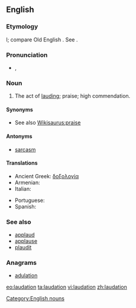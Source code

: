 ==English==

===Etymology===
{{etyl|la}} {{term|laudatio|lang=la}}l; compare Old English {{term|taudation|lang=ang}}. See {{term|laud}}.

===Pronunciation===
* {{IPA|/lɔːˈdeɪ.ʃən/}}, {{X-SAMPA|/lO:"deI.S@n/}}

===Noun===
{{en-noun}}

# The act of [[laud]]ing; praise; high commendation.

====Synonyms====
* See also [[Wikisaurus:praise]]

====Antonyms====
* [[sarcasm]]

====Translations====
{{trans-top|act of lauding}}
* Ancient Greek: [[δοξολογία]] {{f}}
* Armenian: {{t-|hy|գովեստ|tr=govest}}
* Italian: {{t+|it|lode|f}}
{{trans-mid}}
* Portuguese: {{t+|pt|loa|f}}
* Spanish: {{t-|es|loa|f}}
{{trans-bottom}}

===See also===
<!--are these related terms?-->
* [[applaud]]
* [[applause]]
* [[plaudit]]

===Anagrams===
* [[adulation#English|adulation]]

[[Category:English nouns]]

[[eo:laudation]]
[[ta:laudation]]
[[vi:laudation]]
[[zh:laudation]]